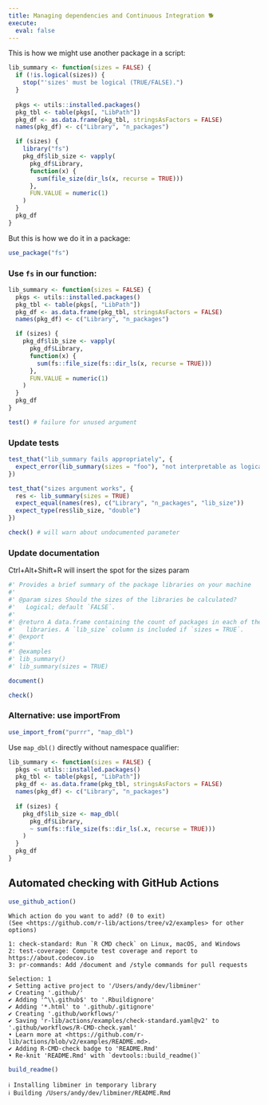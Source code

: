 ```yaml
---
title: Managing dependencies and Continuous Integration 🐕
execute: 
  eval: false
---
```


This is how we might use another package in a script:

```r
lib_summary <- function(sizes = FALSE) {
  if (!is.logical(sizes)) {
    stop("'sizes' must be logical (TRUE/FALSE).")
  }
  
  pkgs <- utils::installed.packages()
  pkg_tbl <- table(pkgs[, "LibPath"])
  pkg_df <- as.data.frame(pkg_tbl, stringsAsFactors = FALSE)
  names(pkg_df) <- c("Library", "n_packages")

  if (sizes) {
    library("fs")
    pkg_df$lib_size <- vapply(
      pkg_df$Library,
      function(x) {
        sum(file_size(dir_ls(x, recurse = TRUE)))
      },
      FUN.VALUE = numeric(1)
    )
  }
  pkg_df
}
```

But this is how we do it in a package:

```r
use_package("fs")
```

### Use `fs` in our function:

```r
lib_summary <- function(sizes = FALSE) {
  pkgs <- utils::installed.packages()
  pkg_tbl <- table(pkgs[, "LibPath"])
  pkg_df <- as.data.frame(pkg_tbl, stringsAsFactors = FALSE)
  names(pkg_df) <- c("Library", "n_packages")

  if (sizes) {
    pkg_df$lib_size <- vapply(
      pkg_df$Library,
      function(x) {
        sum(fs::file_size(fs::dir_ls(x, recurse = TRUE)))
      },
      FUN.VALUE = numeric(1)
    )
  }
  pkg_df
}
```

```r
test() # failure for unused argument
```

### Update tests

```r
test_that("lib_summary fails appropriately", {
  expect_error(lib_summary(sizes = "foo"), "not interpretable as logical")
})

test_that("sizes argument works", {
  res <- lib_summary(sizes = TRUE)
  expect_equal(names(res), c("Library", "n_packages", "lib_size"))
  expect_type(res$lib_size, "double")
})
```

```r
check() # will warn about undocumented parameter
```

### Update documentation

Ctrl+Alt+Shift+R will insert the spot for the sizes param

```r
#' Provides a brief summary of the package libraries on your machine
#'
#' @param sizes Should the sizes of the libraries be calculated?
#'   Logical; default `FALSE`.
#'
#' @return A data.frame containing the count of packages in each of the user's
#'   libraries. A `lib_size` column is included if `sizes = TRUE`.
#' @export
#'
#' @examples
#' lib_summary()
#' lib_summary(sizes = TRUE)
```

```r
document()

check()
```

### Alternative: use importFrom

```r
use_import_from("purrr", "map_dbl")
```

Use `map_dbl()` directly without namespace qualifier:

```r
lib_summary <- function(sizes = FALSE) {
  pkgs <- utils::installed.packages()
  pkg_tbl <- table(pkgs[, "LibPath"])
  pkg_df <- as.data.frame(pkg_tbl, stringsAsFactors = FALSE)
  names(pkg_df) <- c("Library", "n_packages")
  
  if (sizes) {
    pkg_df$lib_size <- map_dbl(
      pkg_df$Library,
      ~ sum(fs::file_size(fs::dir_ls(.x, recurse = TRUE)))
    )
  }
  pkg_df
}
```

## Automated checking with GitHub Actions

```r
use_github_action()
```

```
Which action do you want to add? (0 to exit)
(See <https://github.com/r-lib/actions/tree/v2/examples> for other options) 

1: check-standard: Run `R CMD check` on Linux, macOS, and Windows
2: test-coverage: Compute test coverage and report to https://about.codecov.io
3: pr-commands: Add /document and /style commands for pull requests

Selection: 1
✔ Setting active project to '/Users/andy/dev/libminer'
✔ Creating '.github/'
✔ Adding '^\\.github$' to '.Rbuildignore'
✔ Adding '*.html' to '.github/.gitignore'
✔ Creating '.github/workflows/'
✔ Saving 'r-lib/actions/examples/check-standard.yaml@v2' to '.github/workflows/R-CMD-check.yaml'
• Learn more at <https://github.com/r-lib/actions/blob/v2/examples/README.md>.
✔ Adding R-CMD-check badge to 'README.Rmd'
• Re-knit 'README.Rmd' with `devtools::build_readme()`
```

```r
build_readme()
```

```
ℹ Installing libminer in temporary library
ℹ Building /Users/andy/dev/libminer/README.Rmd
```